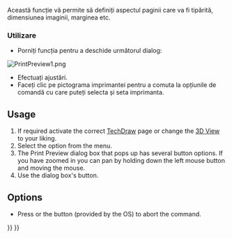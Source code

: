 <languages/>

{{Docnav
|[[Std_Print|Print]]
|[[Std_PrintPdf|PrintPdf]]
|[[Std_File_Menu|Std File Menu]]
|IconL=Std_Print.svg
|IconR=Std_PrintPdf.svg
|IconC=Freecad.svg
}}

<div class="mw-translate-fuzzy">
{{GuiCommand/ro|Name=Std PrintPreview|Name/ro=Previzualizare tipărire|Workbenches=All|MenuLocation=[[Std File Menu/ro|File]] → Previzualizare tipărire |Shortcut=Ctrl+P|SeeAlso=[[Std Print/ro|Imprimare]]}}
</div>

<span id="Description"></span>
<div class="mw-translate-fuzzy">
Această funcție vă permite să definiți aspectul paginii care va fi tipărită, dimensiunea imaginii, marginea etc.
</div>

<div class="mw-translate-fuzzy">
=== Utilizare ===

* Porniți funcția pentru a deschide următorul dialog:
[[Image:PrintPreview1.png|left]]
{{clear}}


* Efectuați ajustări.
* Faceți clic pe pictograma imprimantei pentru a comuta la opțiunile de comandă {{KEY|Imprimare...}} cu care puteți selecta și seta imprimanta.
</div>

==Usage==

# If required activate the correct [[TechDraw_Workbench|TechDraw]] page or change the [[3D_View|3D View]] to your liking.
# Select the {{MenuCommand|File → [[Image:Std_PrintPreview.svg|16px]] Print Preview}} option from the menu.
# The Print Preview dialog box that pops up has several button options. If you have zoomed in you can pan by holding down the left mouse button and moving the mouse.
# Use the dialog box's {{Button|Print}} button.

==Options==

* Press {{KEY|Esc}} or the {{Button|Close}} button (provided by the OS) to abort the command.


{{Docnav
|[[Std_Print|Print]]
|[[Std_PrintPdf|PrintPdf]]
|[[Std_File_Menu|Std File Menu]]
|IconL=Std_Print.svg
|IconR=Std_PrintPdf.svg
|IconC=Freecad.svg
}}

{{Std_Base_navi{{#translation:}}}}
{{Userdocnavi{{#translation:}}}}